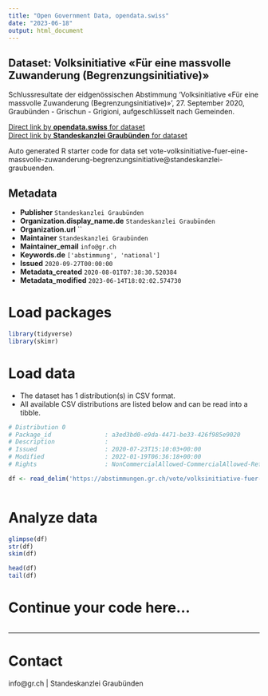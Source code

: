 ```yaml
---
title: "Open Government Data, opendata.swiss"
date: "2023-06-18"
output: html_document
---
```


## Dataset: Volksinitiative «Für eine massvolle Zuwanderung (Begrenzungsinitiative)»

Schlussresultate der eidgenössischen Abstimmung 'Volksinitiative «Für eine massvolle Zuwanderung (Begrenzungsinitiative)»', 27. September 2020, Graubünden - Grischun - Grigioni, aufgeschlüsselt nach Gemeinden.

[Direct link by **opendata.swiss** for dataset](https://opendata.swiss/de/dataset/volksinitiative-fur-eine-massvolle-zuwanderung-begrenzungsinitiative)<br>
[Direct link by **Standeskanzlei Graubünden** for dataset](https://abstimmungen.gr.ch/vote/volksinitiative-fuer-eine-massvolle-zuwanderung-begrenzungsinitiative/data)

Auto generated R starter code for data set vote-volksinitiative-fuer-eine-massvolle-zuwanderung-begrenzungsinitiative@standeskanzlei-graubuenden.

## Metadata

- **Publisher** `Standeskanzlei Graubünden`
- **Organization.display_name.de** `Standeskanzlei Graubünden`
- **Organization.url** ``
- **Maintainer** `Standeskanzlei Graubünden`
- **Maintainer_email** `info@gr.ch`
- **Keywords.de** `['abstimmung', 'national']`
- **Issued** `2020-09-27T00:00:00`
- **Metadata_created** `2020-08-01T07:38:30.520384`
- **Metadata_modified** `2023-06-14T18:02:02.574730`


# Load packages

```r

library(tidyverse)
library(skimr)

```

# Load data

-   The dataset has 1 distribution(s) in CSV format.
-   All available CSV distributions are listed below and can be read into a tibble.

```r

# Distribution 0
# Package_id               : a3ed3bd0-e9da-4471-be33-426f985e9020
# Description              : 
# Issued                   : 2020-07-23T15:10:03+00:00
# Modified                 : 2022-01-19T06:36:18+00:00
# Rights                   : NonCommercialAllowed-CommercialAllowed-ReferenceRequired

df <- read_delim('https://abstimmungen.gr.ch/vote/volksinitiative-fuer-eine-massvolle-zuwanderung-begrenzungsinitiative/data-csv')



```

# Analyze data

```r

glimpse(df)
str(df)
skim(df)

head(df)
tail(df)

```

# Continue your code here...

```r

```

------------------------------------------------------------------------

# Contact

info@gr.ch | Standeskanzlei Graubünden
